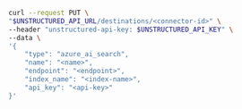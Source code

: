 ```bash REST (Change)
curl --request PUT \
"$UNSTRUCTURED_API_URL/destinations/<connector-id>" \
--header "unstructured-api-key: $UNSTRUCTURED_API_KEY" \
--data \
'{
    "type": "azure_ai_search",
    "name": "<name>",
    "endpoint": "<endpoint>",
    "index_name": "<index-name>",
    "api_key": "<api-key>"
}'
```